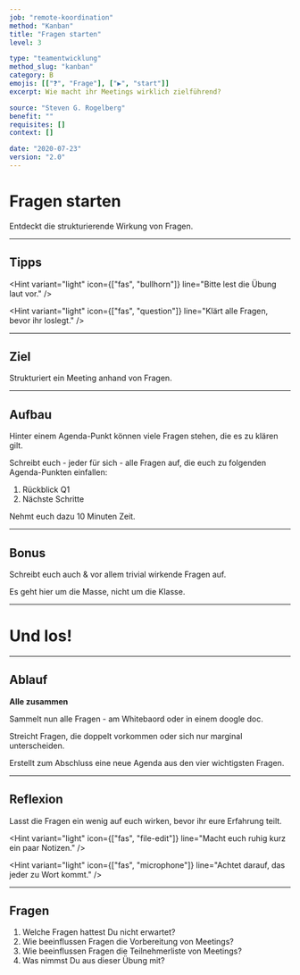 ```yaml
---
job: "remote-koordination"
method: "Kanban"
title: "Fragen starten"
level: 3

type: "teamentwicklung"
method_slug: "kanban"
category: B
emojis: [["❓", "Frage"], ["▶️", "start"]]
excerpt: Wie macht ihr Meetings wirklich zielführend?

source: "Steven G. Rogelberg"
benefit: ""
requisites: []
context: []

date: "2020-07-23"
version: "2.0"
---
```


# <Emoji symbol="❓" label="Frage"/><Emoji symbol="▶️" label="start"/>

# Fragen starten

Entdeckt die strukturierende Wirkung von Fragen.

---

## Tipps

<Hint
  variant="light"
  icon={["fas", "bullhorn"]}
  line="Bitte lest die Übung laut vor."
/>

<Hint
  variant="light"
  icon={["fas", "question"]}
  line="Klärt alle Fragen, bevor ihr loslegt."
/>

---

## Ziel

Strukturiert ein Meeting anhand von Fragen.

---

## Aufbau

Hinter einem Agenda-Punkt können viele Fragen stehen,
die es zu klären gilt.

Schreibt euch - jeder für sich - alle Fragen auf, die euch zu folgenden Agenda-Punkten einfallen:

1. Rückblick Q1
2. Nächste Schritte

Nehmt euch dazu 10 Minuten Zeit.

---

## Bonus

Schreibt euch auch & vor allem trivial wirkende Fragen auf.

Es geht hier um die Masse, nicht um die Klasse.

---

# <Emoji symbol="👉" label="GoGoGo"/>

# Und los!

---

## Ablauf

**Alle zusammen**

Sammelt nun alle Fragen - am Whitebaord oder in einem doogle doc.

Streicht Fragen, die doppelt vorkommen oder sich nur marginal unterscheiden.

Erstellt zum Abschluss eine neue Agenda aus den vier wichtigsten Fragen.

---

## Reflexion

Lasst die Fragen ein wenig auf euch wirken, bevor ihr eure Erfahrung teilt.

<Hint
  variant="light"
  icon={["fas", "file-edit"]}
  line="Macht euch ruhig kurz ein paar Notizen."
/>

<Hint
  variant="light"
  icon={["fas", "microphone"]}
  line="Achtet darauf, das jeder zu Wort kommt."
/>

---

## Fragen

1. Welche Fragen hattest Du nicht erwartet?
2. Wie beeinflussen Fragen die Vorbereitung von Meetings?
3. Wie beeinflussen Fragen die Teilnehmerliste von Meetings?
4. Was nimmst Du aus dieser Übung mit?
